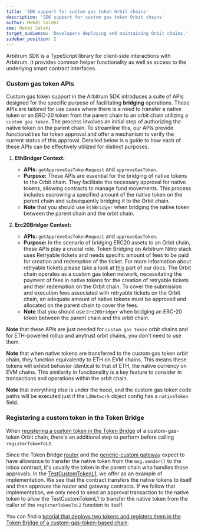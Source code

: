 ```yaml
---
title: 'SDK support for custom gas token Orbit chains'
description: 'SDK support for custom gas token Orbit chains'
author: Mehdi Salehi
sme: Mehdi Salehi
target_audience: 'Developers deploying and maintaining Orbit chains.'
sidebar_position: 2
---
```


Arbitrum SDK is a TypeScript library for client-side interactions with Arbitrum. It provides common helper functionality as well as access to the underlying smart contract interfaces.


<PublicPreviewBannerPartial />

### Custom gas token APIs

Custom gas token support in the Arbitrum SDK introduces a suite of APIs designed for the specific purpose of facilitating **bridging** operations. These APIs are tailored for use cases where there is a need to transfer a native token or an ERC-20 token from the parent chain to an orbit chain utilizing a `custom gas token`. The process involves an initial step of authorizing the native token on the parent chain. To streamline this, our APIs provide functionalities for token approval and offer a mechanism to verify the current status of this approval. Detailed below is a guide to how each of these APIs can be effectively utilized for distinct purposes:

1. **EthBridger Context:**

   - **APIs:** `getApproveGasTokenRequest` and `approveGasToken`.
   - **Purpose:** These APIs are essential for the bridging of native tokens to the Orbit chain. They facilitate the necessary approval for native tokens, allowing contracts to manage fund movements. This process includes escrowing a specified amount of the native token on the parent chain and subsequently bridging it to the Orbit chain.
   - **Note** that you should use `EthBridger` when bridging the native token between the parent chain and the orbit chain.

2. **Erc20Bridger Context:**
   - **APIs:** `getApproveGasTokenRequest` and `approveGasToken`.
   - **Purpose:** In the scenario of bridging ERC20 assets to an Orbit chain, these APIs play a crucial role. Token Bridging on Arbitrum Nitro stack uses Retryable tickets and needs specific amount of fees to be paid for creation and redemption of the ticket. For more information about retryable tickets please take a look at [this](/how-arbitrum-works/arbos/l1-l2-messaging#retryable-tickets) part of our docs. The Orbit chain operates as a custom gas token network, necessitating the payment of fees in native tokens for the creation of retryable tickets and their redemption on the Orbit chain. To cover the submission and execution fees associated with retryable tickets on the Orbit chain, an adequate amount of native tokens must be approved and allocated on the parent chain to cover the fees.
   - **Note** that you should use `Erc20Bridger` when bridging an ERC-20 token between the parent chain and the orbit chain.

**Note** that these APIs are just needed for `custom gas token` orbit chains and for ETH-powered rollup and anytrust orbit chains, you don't need to use them.

**Note** that when native tokens are transferred to the custom gas token orbit chain, they function equivalently to ETH on EVM chains. This means these tokens will exhibit behavior identical to that of ETH, the native currency on EVM chains. This similarity in functionality is a key feature to consider in transactions and operations within the orbit chain.

**Note** that everything else is under the hood, and the custom gas token code paths will be executed just if the `L2Network` object config has a `nativeToken` field.

### Registering a custom token in the Token Bridge

When [registering a custom token in the Token Bridge](/build-decentralized-apps/token-bridging/03-token-bridge-erc20.mdx#setting-up-your-token-with-the-generic-custom-gateway) of a custom-gas-token Orbit chain, there's an additional step to perform before calling `registerTokenToL2`.

Since the Token Bridge [router](https://github.com/OffchainLabs/token-bridge-contracts/blob/main/contracts/tokenbridge/ethereum/gateway/L1OrbitGatewayRouter.sol#L142-L144) and the [generic-custom gateway](https://github.com/OffchainLabs/token-bridge-contracts/blob/main/contracts/tokenbridge/ethereum/gateway/L1OrbitCustomGateway.sol#L203-L210) expect to have allowance to transfer the native token from the `msg.sender()` to the inbox contract, it's usually the token in the parent chain who handles those approvals. In the [TestCustomTokenL1](https://github.com/OffchainLabs/token-bridge-contracts/blob/main/contracts/tokenbridge/test/TestCustomTokenL1.sol#L158-L168), we offer as an example of implementation. We see that the contract transfers the native tokens to itself and then approves the router and gateway contracts. If we follow that implementation, we only need to send an approval transaction to the native token to allow the TestCustomTokenL1 to transfer the native token from the caller of the `registerTokenToL2` function to itself.

You can find a [tutorial that deploys two tokens and registers them in the Token Bridge of a custom-gas-token-based chain](https://github.com/OffchainLabs/arbitrum-tutorials/tree/master/packages/custom-token-bridging).
